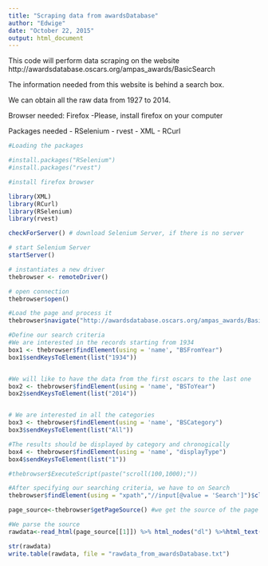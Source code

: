 ```yaml
---
title: "Scraping data from awardsDatabase"
author: "Edwige"
date: "October 22, 2015"
output: html_document
---
```


This code will perform data scraping on the website http://awardsdatabase.oscars.org/ampas_awards/BasicSearch

The information needed from this website is behind a search box.

We can obtain all the raw data from 1927 to 2014.

Browser needed: Firefox
-Please, install firefox on your computer 

Packages needed
- RSelenium
- rvest
- XML
- RCurl

```r
#Loading the packages

#install.packages("RSelenium")
#install.packages("rvest")

#install firefox browser

library(XML)
library(RCurl)
library(RSelenium)
library(rvest)

checkForServer() # download Selenium Server, if there is no server

# start Selenium Server
startServer()  

# instantiates a new driver
thebrowser <- remoteDriver()

# open connection
thebrowser$open()

#Load the page and process it
thebrowser$navigate("http://awardsdatabase.oscars.org/ampas_awards/BasicSearch")

#Define our search criteria
#We are interested in the records starting from 1934
box1 <- thebrowser$findElement(using = 'name', "BSFromYear")
box1$sendKeysToElement(list("1934")) 


#We will like to have the data from the first oscars to the last one
box2 <- thebrowser$findElement(using = 'name', "BSToYear")
box2$sendKeysToElement(list("2014")) 


# We are interested in all the categories
box3 <- thebrowser$findElement(using = 'name', "BSCategory")
box3$sendKeysToElement(list("All")) 

#The results should be displayed by category and chronogically
box4 <- thebrowser$findElement(using = 'name', "displayType")
box4$sendKeysToElement(list("1")) 

#thebrowser$ExecuteScript(paste("scroll(100,1000);"))

#After specifying our searching criteria, we have to on Search
thebrowser$findElement(using = "xpath","//input[@value = 'Search']")$clickElement()

page_source<-thebrowser$getPageSource() #we get the source of the page in HTML

#We parse the source
rawdata<-read_html(page_source[[1]]) %>% html_nodes("dl") %>%html_text()

str(rawdata)
write.table(rawdata, file = "rawdata_from_awardsDatabase.txt")
```

